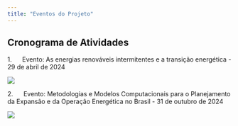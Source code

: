 ```yaml
---
title: "Eventos do Projeto"
---
```


## Cronograma de Atividades

1.      Evento: As energias renováveis intermitentes e a transição energética - 29 de abril de 2024

![](images/Evento%2029-04-24.png){fig-align="center"}

2.      Evento: Metodologias e Modelos Computacionais para o Planejamento da Expansão e da Operação Energética no Brasil - 31 de outubro de 2024

![](images/Evento 31-10-24.png){fig-align="center"}
